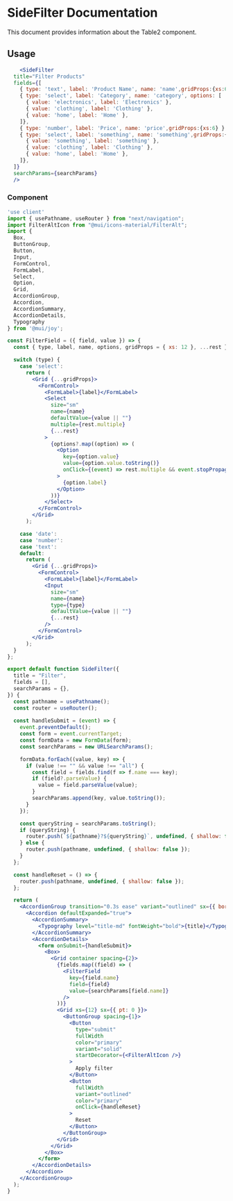

<Meta of={SideFilterStories} />

# SideFilter Documentation

This document provides information about the Table2 component.
## Usage

```jsx
    <SideFilter
  title="Filter Products"
  fields={[
    { type: 'text', label: 'Product Name', name: 'name',gridProps:{xs:6} },
    { type: 'select', label: 'Category', name: 'category', options: [
      { value: 'electronics', label: 'Electronics' },
      { value: 'clothing', label: 'Clothing' },
      { value: 'home', label: 'Home' },
    ]},
    { type: 'number', label: 'Price', name: 'price',gridProps:{xs:6} },
    { type: 'select', label: 'something', name: 'something',gridProps:{xs:6}, options: [
      { value: 'something', label: 'something' },
      { value: 'clothing', label: 'Clothing' },
      { value: 'home', label: 'Home' },
    ]},
  ]}
  searchParams={searchParams}
  />

```

### Component
```jsx
'use client'
import { usePathname, useRouter } from "next/navigation";
import FilterAltIcon from "@mui/icons-material/FilterAlt";
import {
  Box,
  ButtonGroup,
  Button,
  Input,
  FormControl,
  FormLabel,
  Select,
  Option,
  Grid,
  AccordionGroup,
  Accordion,
  AccordionSummary,
  AccordionDetails,
  Typography
} from '@mui/joy';

const FilterField = ({ field, value }) => {
  const { type, label, name, options, gridProps = { xs: 12 }, ...rest } = field;

  switch (type) {
    case 'select':
      return (
        <Grid {...gridProps}>
          <FormControl>
            <FormLabel>{label}</FormLabel>
            <Select 
              size="sm" 
              name={name}
              defaultValue={value || ""}
              multiple={rest.multiple}
              {...rest}
            >
              {options?.map((option) => (
                <Option
                  key={option.value}
                  value={option.value.toString()}
                  onClick={(event) => rest.multiple && event.stopPropagation()}
                >
                  {option.label}
                </Option>
              ))}
            </Select>
          </FormControl>
        </Grid>
      );

    case 'date':
    case 'number':
    case 'text':
    default:
      return (
        <Grid {...gridProps}>
          <FormControl>
            <FormLabel>{label}</FormLabel>
            <Input
              size="sm"
              name={name}
              type={type}
              defaultValue={value || ""}
              {...rest}
            />
          </FormControl>
        </Grid>
      );
  }
};

export default function SideFilter({
  title = "Filter",
  fields = [],
  searchParams = {},
}) {
  const pathname = usePathname();
  const router = useRouter();
  
  const handleSubmit = (event) => {
    event.preventDefault();
    const form = event.currentTarget;
    const formData = new FormData(form);
    const searchParams = new URLSearchParams();

    formData.forEach((value, key) => {
      if (value !== "" && value !== "all") {
        const field = fields.find(f => f.name === key);
        if (field?.parseValue) {
          value = field.parseValue(value);
        }
        searchParams.append(key, value.toString());
      }
    });

    const queryString = searchParams.toString();
    if (queryString) {
      router.push(`${pathname}?${queryString}`, undefined, { shallow: false });
    } else {
      router.push(pathname, undefined, { shallow: false });
    }
  };

  const handleReset = () => {
    router.push(pathname, undefined, { shallow: false });
  };

  return (
    <AccordionGroup transition="0.3s ease" variant="outlined" sx={{ borderRadius: "sm", maxWidth:"600px" }}>
      <Accordion defaultExpanded="true">
        <AccordionSummary>
          <Typography level="title-md" fontWeight="bold">{title}</Typography>
        </AccordionSummary>
        <AccordionDetails>
          <form onSubmit={handleSubmit}>
            <Box>
              <Grid container spacing={2}>
                {fields.map((field) => (
                  <FilterField
                    key={field.name}
                    field={field}
                    value={searchParams[field.name]}
                  />
                ))}
                <Grid xs={12} sx={{ pt: 0 }}>
                  <ButtonGroup spacing={1}>
                    <Button 
                      type="submit" 
                      fullWidth 
                      color="primary" 
                      variant="solid" 
                      startDecorator={<FilterAltIcon />}
                    >
                      Apply filter
                    </Button>
                    <Button 
                      fullWidth 
                      variant="outlined" 
                      color="primary" 
                      onClick={handleReset}
                    >
                      Reset
                    </Button>
                  </ButtonGroup>
                </Grid>
              </Grid>
            </Box>
          </form>
        </AccordionDetails>
      </Accordion>
    </AccordionGroup>
  );
}
```

